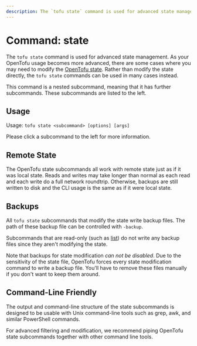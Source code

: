 ```yaml
---
description: The `tofu state` command is used for advanced state management.
---
```


# Command: state

The `tofu state` command is used for advanced state management.
As your OpenTofu usage becomes more advanced, there are some cases where
you may need to modify the [OpenTofu state](../../../language/state/index.mdx).
Rather than modify the state directly, the `tofu state` commands can
be used in many cases instead.

This command is a nested subcommand, meaning that it has further subcommands.
These subcommands are listed to the left.

## Usage

Usage: `tofu state <subcommand> [options] [args]`

Please click a subcommand to the left for more information.

## Remote State

The OpenTofu state subcommands all work with remote state just as if it
was local state. Reads and writes may take longer than normal as each read
and each write do a full network roundtrip. Otherwise, backups are still
written to disk and the CLI usage is the same as if it were local state.

## Backups

All `tofu state` subcommands that modify the state write backup
files. The path of these backup file can be controlled with `-backup`.

Subcommands that are read-only (such as [list](../../../cli/commands/state/list.mdx))
do not write any backup files since they aren't modifying the state.

Note that backups for state modification _can not be disabled_. Due to
the sensitivity of the state file, OpenTofu forces every state modification
command to write a backup file. You'll have to remove these files manually
if you don't want to keep them around.

## Command-Line Friendly

The output and command-line structure of the state subcommands is
designed to be usable with Unix command-line tools such as grep, awk,
and similar PowerShell commands.

For advanced filtering and modification, we recommend piping OpenTofu
state subcommands together with other command line tools.
